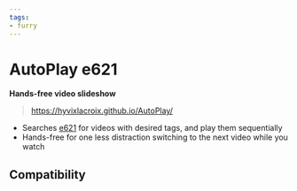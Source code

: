 ```yaml
---
tags:
- furry
---
```


# AutoPlay e621
**Hands-free video slideshow**

> https://hyvixlacroix.github.io/AutoPlay/

  - Searches [e621](https://e621.net) for videos with desired tags, and play them sequentially
  - Hands-free for one less distraction switching to the next video while you watch

## Compatibility

<Compatibility web />

